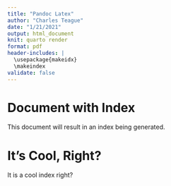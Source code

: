 ```yaml
---
title: "Pandoc Latex"
author: "Charles Teague"
date: "1/21/2021"
output: html_document
knit: quarto render
format: pdf
header-includes: |
  \usepackage{makeidx}
  \makeindex
validate: false
---
```


# Document with Index

This document will result in an index \index{Raw Index} being generated.

\newpage

# It's Cool, Right?

It is a cool index \index{Cool Index} right?

\newpage

\printindex
